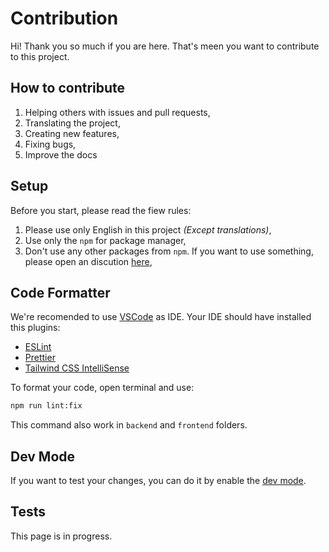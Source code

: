 
# Contribution

Hi! Thank you so much if you are here. That's meen you want to contribute to this project.

## How to contribute

1. Helping others with issues and pull requests,
2. Translating the project,
3. Creating new features,
4. Fixing bugs,
5. Improve the docs

## Setup

Before you start, please read the fiew rules:

1. Please use only English in this project _(Except translations)_,
2. Use only the `npm` for package manager,
3. Don't use any other packages from `npm`. If you want to use something, please open an discution [here](https://github.com/aXenDeveloper/vitnode/discussions/categories/ideas),

## Code Formatter

We're recomended to use [VSCode](https://code.visualstudio.com/) as IDE.
Your IDE should have installed this plugins:

- [ESLint](https://marketplace.visualstudio.com/items?itemName=dbaeumer.vscode-eslint)
- [Prettier](https://marketplace.visualstudio.com/items?itemName=esbenp.prettier-vscode)
- [Tailwind CSS IntelliSense](https://marketplace.visualstudio.com/items?itemName=bradlc.vscode-tailwindcss)

To format your code, open terminal and use:

```bash
npm run lint:fix
```

This command also work in `backend` and `frontend` folders.

## Dev Mode

If you want to test your changes, you can do it by enable the [dev mode](/get_started/dev).

## Tests

<Callout type="warning" emoji="⚠️">
  This page is in progress.
</Callout>

